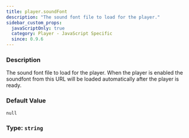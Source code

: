 ```yaml
---
title: player.soundFont
description: "The sound font file to load for the player."
sidebar_custom_props:
  javaScriptOnly: true
  category: Player - JavaScript Specific
  since: 0.9.6
---
```




<SettingsHeader />

### Description
The sound font file to load for the player. When the player is enabled the soundfont from this URL will be loaded automatically after the player is ready.


### Default Value

`null`

### Type: `string`

